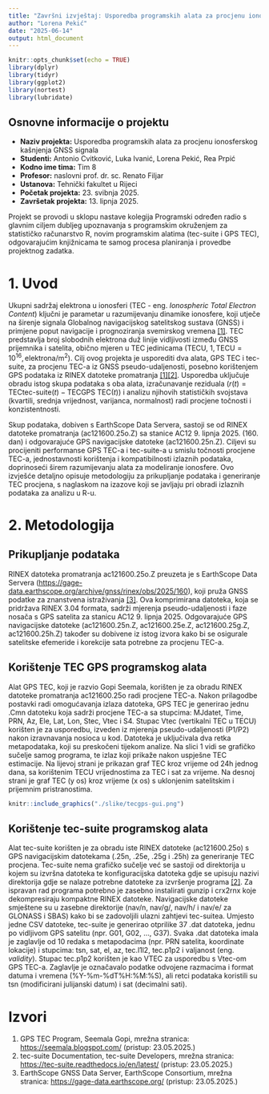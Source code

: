 ```yaml
---
title: "Završni izvještaj: Usporedba programskih alata za procjenu ionosferskog kašnjenja GNSS signala"
author: "Lorena Pekić"
date: "2025-06-14"
output: html_document
---
```


```r
knitr::opts_chunk$set(echo = TRUE)
library(dplyr)
library(tidyr)
library(ggplot2)
library(nortest)
library(lubridate)
```


## Osnovne informacije o projektu

- **Naziv projekta:** Usporedba programskih alata za procjenu ionosferskog kašnjenja GNSS signala
- **Studenti:** Antonio Cvitković, Luka Ivanić, Lorena Pekić, Rea Prpić
- **Kodno ime tima:** Tim 8
- **Profesor:** naslovni prof. dr. sc. Renato Filjar
- **Ustanova:** Tehnički fakultet u Rijeci
- **Početak projekta:** 23. svibnja 2025.
- **Završetak projekta:** 13. lipnja 2025.

Projekt se provodi u sklopu nastave kolegija Programski određen radio s glavnim ciljem dubljeg upoznavanja s programskim okruženjem za statističko računarstvo R, novim programskim alatima (tec-suite i GPS TEC), odgovarajućim knjižnicama te samog procesa planiranja i provedbe projektnog zadatka.

# 1. Uvod

Ukupni sadržaj elektrona u ionosferi (TEC - eng. *Ionospheric Total Electron Content*) ključni je parametar u razumijevanju dinamike ionosfere, koji utječe na širenje signala Globalnog navigacijskog satelitskog sustava (GNSS) i primjene poput navigacije i prognoziranja svemirskog vremena [[1]](#izvori). TEC predstavlja broj slobodnih elektrona duž linije vidljivosti između GNSS prijemnika i satelita, obično mjeren u TEC jedinicama (TECU, $1 , \text{TECU} = 10^{16} , \text{elektrona/m}^2$). Cilj ovog projekta je usporediti dva alata, GPS TEC i tec-suite, za procjenu TEC-a iz GNSS pseudo-udaljenosti, posebno korištenjem GPS podataka iz RINEX datoteke promatranja [[1]](#izvori)[[2]](#izvori). Usporedba uključuje obradu istog skupa podataka s oba alata, izračunavanje reziduala ($r(t) = \text{TEC}{\text{tec-suite}}(t) - \text{TEC}{\text{GPS TEC}}(t)$) i analizu njihovih statističkih svojstava (kvartili, srednja vrijednost, varijanca, normalnost) radi procjene točnosti i konzistentnosti.

Skup podataka, dobiven s EarthScope Data Servera, sastoji se od RINEX datoteke promatranja (ac121600.25o.Z) sa stanice AC12 9. lipnja 2025. (160. dan) i odgovarajuće GPS navigacijske datoteke (ac121600.25n.Z). Ciljevi su procijeniti performanse GPS TEC-a i tec-suite-a u smislu točnosti procjene TEC-a, jednostavnosti korištenja i kompatibilnosti izlaznih podataka, doprinoseći širem razumijevanju alata za modeliranje ionosfere. Ovo izvješće detaljno opisuje metodologiju za prikupljanje podataka i generiranje TEC procjena, s naglaskom na izazove koji se javljaju pri obradi izlaznih podataka za analizu u R-u.

# 2. Metodologija


## Prikupljanje podataka

RINEX datoteka promatranja ac121600.25o.Z preuzeta je s EarthScope Data Servera ([https://gage-data.earthscope.org/archive/gnss/rinex/obs/2025/160](https://gage-data.earthscope.org/archive/gnss/rinex/obs/2025/160)), koji pruža GNSS podatke za znanstvena istraživanja [[3]](#izvori). Ova komprimirana datoteka, koja se pridržava RINEX 3.04 formata, sadrži mjerenja pseudo-udaljenosti i faze nosača s GPS satelita za stanicu AC12 9. lipnja 2025. Odgovarajuće GPS navigacijske datoteke (ac121600.25n.Z, ac121600.25e.Z, ac121600.25g.Z, ac121600.25h.Z) također su dobivene iz istog izvora kako bi se osigurale satelitske efemeride i korekcije sata potrebne za procjenu TEC-a.

## Korištenje TEC GPS programskog alata
Alat GPS TEC, koji je razvio Gopi Seemala, korišten je za obradu RINEX datoteke promatranja ac121600.25o radi procjene TEC-a. Nakon prilagodbe postavki radi omogućavanja izlaza datoteka, GPS TEC je generirao jednu .Cmn datoteku koja sadrži procjene TEC-a sa stupcima: MJdatet, Time, PRN, Az, Ele, Lat, Lon, Stec, Vtec i S4. Stupac Vtec (vertikalni TEC u TECU) korišten je za usporedbu, izveden iz mjerenja pseudo-udaljenosti (P1/P2) nakon izravnavanja nosioca u kod. Datoteka je uključivala dva retka metapodataka, koji su preskočeni tijekom analize.
Na slici 1 vidi se grafičko sučelje samog programa, te izlaz koji prikaže nakon uspješne TEC estimacije. Na lijevoj strani je prikazan graf TEC kroz vrijeme od 24h jednog dana, sa korištenim TECU vrijednostima za TEC i sat za vrijeme. Na desnoj strani je graf TEC (y os) kroz vrijeme (x os) s uklonjenim satelitskim i prijemnim pristranostima.

```r

knitr::include_graphics("./slike/tecgps-gui.png")
```


## Korištenje tec-suite programskog alata
Alat tec-suite korišten je za obradu iste RINEX datoteke (ac121600.25o) s GPS navigacijskim datotekama (.25n, .25e, .25g i .25h) za generiranje TEC procjena. Tec-suite nema grafičko sučelje već se sastoji od direktorija u kojem su izvršna datoteka te konfiguracijska datoteka gdje se upisuju nazivi direktorija gdje se nalaze potrebne datoteke za izvršenje programa [[2]](#izvori). Za ispravan rad programa potrebno je zasebno instalirati gunzip i crx2rnx koje dekompresiraju kompaktne RINEX datoteke. Navigacijske datoteke smještene su u zasebne direktorije (nav/n, nav/g/, nav/h/ i nav/e/ za GLONASS i SBAS) kako bi se zadovoljili ulazni zahtjevi tec-suitea. Umjesto jedne CSV datoteke, tec-suite je generirao otprilike 37 .dat datoteka, jednu po vidljivom GPS satelitu (npr. G01, G02, ..., G37). Svaka .dat datoteka imala je zaglavlje od 10 redaka s metapodacima (npr. PRN satelita, koordinate lokacije) i stupcima: tsn, sat, el, az, tec.l1l2, tec.p1p2 i valjanost (eng. *validity*). Stupac tec.p1p2 korišten je kao VTEC za usporedbu s Vtec-om GPS TEC-a. Zaglavlje je označavalo podatke odvojene razmacima i format datuma i vremena (%Y-%m-%dT%H:%M:%S), ali retci podataka koristili su tsn (modificirani julijanski datum) i sat (decimalni sati).


# Izvori

1. GPS TEC Program, Seemala Gopi, mrežna stranica: [https://seemala.blogspot.com/](https://seemala.blogspot.com/) (pristup: 23.05.2025.)
2. tec-suite Documentation, tec-suite Developers, mrežna stranica: [https://tec-suite.readthedocs.io/en/latest/](https://tec-suite.readthedocs.io/en/latest/) (pristup: 23.05.2025.)
3. EarthScope GNSS Data Server, EarthScope Consortium, mrežna stranica: [https://gage-data.earthscope.org/](https://gage-data.earthscope.org/) (pristup: 23.05.2025.)